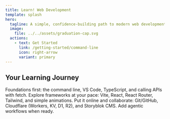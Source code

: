 ```yaml
---
title: Learn! Web Development
template: splash
hero:
  tagline: A simple, confidence‑building path to modern web development.
  image:
    file: ../../assets/graduation-cap.svg
  actions:
    - text: Get Started
      link: /getting-started/command-line
      icon: right-arrow
      variant: primary
---
```



## Your Learning Journey

<CardGrid stagger>
	<Card title="Start" icon="open-book">
		Foundations first: the command line, VS Code, TypeScript, and calling APIs with fetch.
	</Card>
	<Card title="Build" icon="pencil">
		Explore frameworks at your pace: Vite, React, React Router, Tailwind, and simple animations.
	</Card>
	<Card title="Ship" icon="approve-check">
		Put it online and collaborate: Git/GitHub, Cloudflare (Workers, KV, D1, R2), and Storyblok CMS. Add agentic workflows when ready.
	</Card>
</CardGrid>
